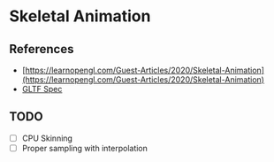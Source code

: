 

<Meta of={Stories} />

# Skeletal Animation

## References

- [https://learnopengl.com/Guest-Articles/2020/Skeletal-Animation](https://learnopengl.com/Guest-Articles/2020/Skeletal-Animation)
- [GLTF Spec](https://registry.khronos.org/glTF/specs/2.0/glTF-2.0.html)

## TODO

- [ ] CPU Skinning
- [ ] Proper sampling with interpolation
